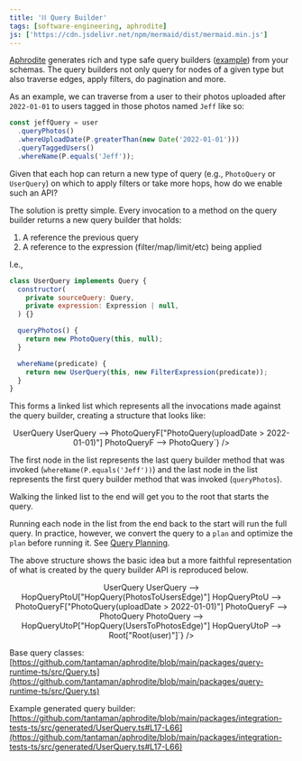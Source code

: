 ```yaml
---
title: '⛓ Query Builder'
tags: [software-engineering, aphrodite]
js: ['https://cdn.jsdelivr.net/npm/mermaid/dist/mermaid.min.js']
---
```



[Aphrodite](http://aphrodite.sh) generates rich and type safe query builders ([example](https://github.com/tantaman/aphrodite/blob/main/packages/integration-tests-ts/src/generated/UserQuery.ts#L17-L66)) from your schemas.
The query builders not only query for nodes of a given type but also traverse edges, apply filters, do pagination and more.

As an example, we can traverse from a user to their photos uploaded after `2022-01-01` to users tagged in those photos named `Jeff` like so:

```typescript
const jeffQuery = user
  .queryPhotos()
  .whereUploadDate(P.greaterThan(new Date('2022-01-01')))
  .queryTaggedUsers()
  .whereName(P.equals('Jeff'));
```

Given that each hop can return a new type of query (e.g., `PhotoQuery` or `UserQuery`) on which to apply filters or take more hops, how do we enable such an API?

The solution is pretty simple. Every invocation to a method on the query builder returns a new query builder that holds:

1. A reference the previous query
2. A reference to the expression (filter/map/limit/etc) being applied

I.e.,

```javascript
class UserQuery implements Query {
  constructor(
    private sourceQuery: Query,
    private expression: Expression | null,
  ) {}

  queryPhotos() {
    return new PhotoQuery(this, null);
  }

  whereName(predicate) {
    return new UserQuery(this, new FilterExpression(predicate));
  }
}
```

This forms a linked list which represents all the invocations made against the query builder, creating a structure that looks like:

<center>
  <Mermaid
    id="one"
    chart={`graph LR
UserQueryF["UserQuery(name == Jeff)"] --> UserQuery
UserQuery --> PhotoQueryF["PhotoQuery(uploadDate > 2022-01-01)"]
PhotoQueryF --> PhotoQuery`}
  />
</center>

The first node in the list represents the last query builder method that was invoked (`whereName(P.equals('Jeff'))`) and the last node in the list represents the first query builder method that was invoked (`queryPhotos`).

Walking the linked list to the end will get you to the root that starts the query.

Running each node in the list from the end back to the start will run the full query. In practice, however, we convert the query to a `plan` and optimize the `plan` before running it. See [Query Planning](./2022-05-26-query-planning).

The above structure shows the basic idea but a more faithful representation of what is created by the query builder API is reproduced below.

<center>
  <Mermaid
    id="two"
    chart={`graph TD
UserQueryF["UserQuery(name == Jeff)"] --> UserQuery
UserQuery --> HopQueryPtoU["HopQuery(PhotosToUsersEdge)"]
HopQueryPtoU --> PhotoQueryF["PhotoQuery(uploadDate > 2022-01-01)"]
PhotoQueryF --> PhotoQuery
PhotoQuery --> HopQueryUtoP["HopQuery(UsersToPhotosEdge)"]
HopQueryUtoP --> Root["Root(user)"]`}
  />
</center>

Base query classes:
[https://github.com/tantaman/aphrodite/blob/main/packages/query-runtime-ts/src/Query.ts](https://github.com/tantaman/aphrodite/blob/main/packages/query-runtime-ts/src/Query.ts)

Example generated query builder:
[https://github.com/tantaman/aphrodite/blob/main/packages/integration-tests-ts/src/generated/UserQuery.ts#L17-L66](https://github.com/tantaman/aphrodite/blob/main/packages/integration-tests-ts/src/generated/UserQuery.ts#L17-L66)
